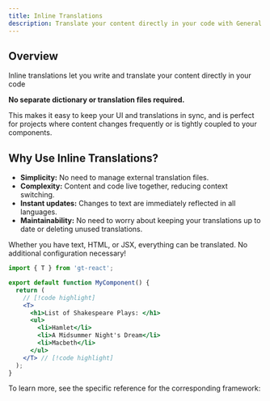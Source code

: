 ```yaml
---
title: Inline Translations
description: Translate your content directly in your code with General Translation's in-line translation feature.
---
```


## Overview

Inline translations let you write and translate your content directly in your code

**No separate dictionary or translation files required.**

This makes it easy to keep your UI and translations in sync, and is perfect for projects where content changes frequently or is tightly coupled to your components.
 


## Why Use Inline Translations?

- **Simplicity:** No need to manage external translation files.
- **Complexity:** Content and code live together, reducing context switching.
- **Instant updates:** Changes to text are immediately reflected in all languages.
- **Maintainability:** No need to worry about keeping your translations up to date or deleting unused translations.

Whether you have text, HTML, or JSX, everything can be translated.
No additional configuration necessary!

```jsx
import { T } from 'gt-react';

export default function MyComponent() {
  return (
    // [!code highlight]
    <T>
      <h1>List of Shakespeare Plays: </h1>
      <ul>
        <li>Hamlet</li>
        <li>A Midsummer Night's Dream</li>
        <li>Macbeth</li>
      </ul>
    </T> // [!code highlight]
  );
}
```


To learn more, see the specific reference for the corresponding framework:
  
<Cards>
  <Card
    href="/docs/next/guides/jsx"
    title="Next.js"
  />
  <Card
    href="/docs/react/guides/jsx"
    title="React"
  />
</Cards>
